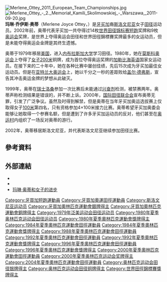 {{Infobox sportsperson
| name                      =Merlene Ottey
| image                     =Asv-koeln-1997-merlene-ottey.jpg
| real_name                 =Merlene Ottey
| english_name              =Merlene Ottey
| birth_name                =
| nationality               ={{JAM}}
| national_team             ={{JAM}}
| ethnicity                 =
| hometown                  =
| citizenship               =
| birth_date                ={{Birth date and age|year=1960|month=5|day=10}}
| birth_place               ={{JAM}}
| death_date                =
| death_place               =
| resting_place             =
| monuments                 =
| residence                 =
| education                 =University of Nebraska
| alma_mater                =Ruseas and Vere Technical high school<br/>University of Nebraska
| years_active              =1979年－
| height={{height|m=1.73}}
| weight={{weight|kg=64}}
| spouse={{marriage|Nathaniel Page|1984年||reason=divorced}}
| country={{JAM}}
| sport=田徑
| event=短跑
| collegeteam=University of Nebraska
| coach=
| retired=2012年8月26日
| worlds=
{{collapsible list
|'''1983年世界田徑錦標賽'''：100公尺第四名
|'''1983年世界田徑錦標賽'''：4×100公尺接力第三名
|'''1983年世界田徑錦標賽'''：200公尺第二名
|'''1987年世界室內田徑錦標賽'''：60公尺第四名
|'''1987年世界室內田徑錦標賽'''：200公尺第二名
|'''1987年世界田徑錦標賽'''：100公尺第三名
|'''1987年世界田徑錦標賽'''：200公尺第三名
|'''1989年世界室內田徑錦標賽'''：60公尺第三名
|'''1989年世界室內田徑錦標賽'''：200公尺第一名
|'''1990年IAAF大獎總決賽'''：200公尺第一名
|'''1991年世界室內田徑錦標賽'''：60公尺第二名
|'''1991年世界室內田徑錦標賽'''：200公尺第一名
|'''1991年世界田徑錦標賽'''：100公尺第三名
|'''1991年世界田徑錦標賽'''：200公尺第三名
|'''1991年世界田徑錦標賽'''：4×100公尺接力第一名
|'''1993年世界田徑錦標賽'''：100公尺第二名
|'''1993年世界田徑錦標賽'''：200公尺第一名
|'''1993年世界田徑錦標賽'''：4×100公尺接力第三名
|'''1994年IAAF大獎總決賽'''：100公尺第一名
|'''1994年IAAF世界盃'''：200公尺第一名
|'''1995年世界室內田徑錦標賽'''：60公尺第一名
|'''1995年世界田徑錦標賽'''：100公尺第二名
|'''1995年世界田徑錦標賽'''：200公尺第一名
|'''1995年世界田徑錦標賽'''：4×100公尺接力第二名
|'''1996年IAAF大獎總決賽'''：100公尺第一名
|'''1997年世界田徑錦標賽'''：100公尺第七名
|'''1997年世界田徑錦標賽'''：200公尺第三名
|'''1997年IAAF大獎總決賽'''：200公尺第二名
|'''1998年友好運動會'''：田徑100公尺第四名
|'''2003年世界室內田徑錦標賽'''：60公尺第三名
}}
| regionals=
{{collapsible list
|'''1979年泛美運動會'''：田徑200公尺第三名
|'''1979年泛美運動會'''：田徑4×100公尺接力第二名
|'''1991年泛美運動會'''：田徑200公尺第三名
|'''1991年泛美運動會'''：田徑4×100公尺接力第一名
|'''2007年歐洲田徑盃'''：100公尺第三名
}}
| nationals=
{{collapsible list
|'''1996年牙買加成年田徑錦標賽'''：200公尺第一名
|'''1997年牙買加成年田徑錦標賽'''：100公尺第一名
|'''1997年牙買加成年田徑錦標賽'''：200公尺第三名
|'''1999年牙買加成年田徑錦標賽'''：100公尺第三名
|'''2000年牙買加成年田徑錦標賽'''：100公尺第四名
}}
| olympics=
{{collapsible list
|'''1980年夏季奧林匹克運動會'''：田徑200公尺第三名
|'''1980年夏季奧林匹克運動會'''：田徑4×100公尺接力第六名
|'''1984年夏季奧林匹克運動會'''：田徑100公尺第三名
|'''1984年夏季奧林匹克運動會'''：田徑200公尺第三名
|'''1984年夏季奧林匹克運動會'''：田徑4×100公尺接力第八名
|'''1988年夏季奧林匹克運動會'''：田徑200公尺第四名
|'''1988年夏季奧林匹克運動會'''：田徑4×100公尺接力第八名
|'''1992年夏季奧林匹克運動會'''：田徑100公尺第五名
|'''1992年夏季奧林匹克運動會'''：田徑200公尺第三名
|'''1996年夏季奧林匹克運動會'''：田徑100公尺第二名
|'''1996年夏季奧林匹克運動會'''：田徑200公尺第二名
|'''1996年夏季奧林匹克運動會'''：田徑4×100公尺接力第三名
|'''2000年夏季奧林匹克運動會'''：田徑100公尺第三名
|'''2000年夏季奧林匹克運動會'''：田徑4×100公尺接力第二名
}}
| commonwealth=
{{collapsible list
|'''1982年大英國協運動會'''：田徑100公尺第二名
|'''1982年大英國協運動會'''：田徑200公尺第一名
|'''1990年大英國協運動會'''：田徑100公尺第一名
}}
| highestranking=
{{整齊列表|class=wikitable
|'''50公尺-55公尺-60公尺-100公尺'''|第9名（2001年2月12日）
|'''200公尺'''|第17名（2004年7月26日）
}}
| pb=
{{collapsible list
|'''30公尺'''：4.17秒（RT：0.172）（1987年）
|'''40公尺'''：5.16秒（RT：0.172）（1987年）
|'''50公尺'''：6.00秒（1994年 '''全國紀錄'''）
|'''60公尺'''：6.96秒（1992年）
|'''70公尺'''：8.00秒（W：+2.12，超風速）（1987年）
|'''70公尺'''：8.02秒（W：-0.58）（1987年）
|'''80公尺'''：8.94秒（W：+2.12，超風速）（1987年）
|'''80公尺'''：8.99秒（W：-0.58）（1987年）
|'''90公尺'''：9.89秒（W：+2.12，超風速）（1987年）
|'''90公尺'''：10.02秒（W：-0.58）（1987年）
|'''100公尺'''：10.74秒（W：+1.3）（1996年 '''IAAF大獎總決賽紀錄'''）
|'''120公尺'''：13.39秒（RT：0.177）（1987年 '''全國紀錄'''）
|'''150公尺'''：16.33秒（W：0.0）（1993年 '''全國紀錄'''）
|'''160公尺'''：17.55秒（W：+1.2）（1987年 '''全國紀錄'''）
|'''180公尺'''：19.72秒（W：+1.2）（1987年 '''全國紀錄'''）
|'''200公尺'''：21.64秒（W：+0.8）（1991年 '''Memorial Van Damme紀錄'''）
|'''300公尺'''：35.83秒A（1981年）
|'''300公尺'''：35.99秒（1984年）
|'''400公尺'''：51.12秒（1983年）
}}
| medaltemplates=
{{MedalCountry|{{JAM}}}}
{{MedalSport|女子田徑}}
{{MedalCompetition|泛美運動會}}
{{MedalBronze|1979年美國波多黎各聖胡安|200公尺}}
{{MedalSilver|1979年美國波多黎各聖胡安|4×100公尺接力}}
{{MedalBronze|1991年古巴哈瓦那|200公尺}}
{{MedalGold|1991年古巴哈瓦那|4×100公尺接力}}
{{MedalCompetition|夏季奧林匹克運動會}}
{{MedalBronze|1980年俄羅斯莫斯科|200公尺}}
{{MedalBronze|1984年美國加利福尼亞州洛杉磯郡洛杉磯|100公尺}}
{{MedalBronze|1984年美國加利福尼亞州洛杉磯郡洛杉磯|200公尺}}
{{MedalBronze|1992年西班牙加泰隆尼亞巴塞隆納|200公尺}}
{{MedalSilver|1996年美國喬治亞州福頓郡亞特蘭大|100公尺}}
{{MedalSilver|1996年美國喬治亞州福頓郡亞特蘭大|200公尺}}
{{MedalBronze|1996年美國喬治亞州福頓郡亞特蘭大|4×100公尺接力}}
{{MedalBronze|2000年澳大利亞新南威爾斯州雪梨|100公尺}}
{{MedalSilver|2000年澳大利亞新南威爾斯州雪梨|4×100公尺接力}}
{{MedalCompetition|Athletissima}}
{{MedalSilver|1980年瑞士洛桑|400公尺}}
{{MedalGold|1991年瑞士洛桑|100公尺}}
{{MedalGold|1992年瑞士洛桑|200公尺}}
{{MedalSilver|1993年瑞士洛桑|100公尺}}
{{MedalBronze|1994年瑞士洛桑|100公尺}}
{{MedalGold|1995年瑞士洛桑|100公尺}}
{{MedalGold|1995年瑞士洛桑|200公尺}}
{{MedalCompetition|DN Galan}}
{{MedalGold|1982年瑞典斯德哥爾摩|100公尺}}
{{MedalGold|1991年瑞典斯德哥爾摩|100公尺}}
{{MedalBronze|1998年瑞典斯德哥爾摩|100公尺}}
{{MedalSilver|1999年瑞典斯德哥爾摩|200公尺}}
{{MedalCompetition|大英國協運動會}}
{{MedalSilver|1982年澳大利亞昆士蘭州布里斯本|100公尺}}
{{MedalGold|1982年澳大利亞昆士蘭州布里斯本|200公尺}}
{{MedalGold|1990年紐西蘭奧克蘭|100公尺}}
{{MedalCompetition|世界田徑錦標賽}}
{{MedalSilver|1983年芬蘭赫爾辛基|200公尺}}
{{MedalBronze|1983年芬蘭赫爾辛基|4×100公尺接力}}
{{MedalBronze|1987年義大利羅馬|100公尺}}
{{MedalBronze|1987年義大利羅馬|200公尺}}
{{MedalBronze|1991年日本東京都新宿區|100公尺}}
{{MedalBronze|1991年日本東京都新宿區|200公尺}}
{{MedalGold|1991年日本東京都新宿區|4×100公尺接力}}
{{MedalSilver|1993年德國斯圖加特|100公尺}}
{{MedalGold|1993年德國斯圖加特|200公尺}}
{{MedalBronze|1993年德國斯圖加特|4×100公尺接力}}
{{MedalSilver|1995年瑞典哥特堡|100公尺}}
{{MedalGold|1995年瑞典哥特堡|200公尺}}
{{MedalSilver|1995年瑞典哥特堡|4×100公尺接力}}
{{MedalBronze|1997年希臘雅典|200公尺}}
{{MedalCompetition|柏林國際體育場節}}
{{MedalGold|1983年德國柏林|100公尺}}
{{MedalSilver|1985年德國柏林|100公尺}}
{{MedalSilver|1986年德國柏林|100公尺}}
{{MedalGold|1990年德國柏林|100公尺}}
{{MedalGold|1991年德國柏林|100公尺}}
{{MedalGold|1993年德國柏林|100公尺}}
{{MedalGold|1994年德國柏林|100公尺}}
{{MedalSilver|1996年德國柏林|100公尺}}
{{MedalSilver|1997年德國柏林|100公尺}}
{{MedalCompetition|Weltklasse Zürich}}
{{MedalSilver|1983年瑞士蘇黎世|100公尺}}
{{MedalGold|1983年瑞士蘇黎世|200公尺}}
{{MedalSilver|1987年瑞士蘇黎世|200公尺}}
{{MedalGold|1989年瑞士蘇黎世|100公尺}}
{{MedalGold|1990年瑞士蘇黎世|100公尺}}
{{MedalGold|1990年瑞士蘇黎世|200公尺}}
{{MedalGold|1991年瑞士蘇黎世|100公尺}}
{{MedalSilver|1992年瑞士蘇黎世|100公尺}}
{{MedalBronze|1992年瑞士蘇黎世|200公尺}}
{{MedalGold|1993年瑞士蘇黎世|100公尺}}
{{MedalBronze|1994年瑞士蘇黎世|200公尺}}
{{MedalSilver|1995年瑞士蘇黎世|200公尺}}
{{MedalGold|1996年瑞士蘇黎世|100公尺}}
{{MedalGold|1997年瑞士蘇黎世|100公尺}}
{{MedalBronze|2000年瑞士蘇黎世|100公尺}}
{{MedalCompetition|Memorial Van Damme}}
{{MedalSilver|1984年比利時布魯塞爾|200公尺}}
{{MedalGold|1987年比利時布魯塞爾|100公尺}}
{{MedalGold|1989年比利時布魯塞爾|100公尺}}
{{MedalGold|1989年比利時布魯塞爾|200公尺}}
{{MedalSilver|1991年比利時布魯塞爾|200公尺}}
{{MedalGold|1992年比利時布魯塞爾|100公尺}}
{{MedalGold|1992年比利時布魯塞爾|200公尺}}
{{MedalSilver|1994年比利時布魯塞爾|100公尺}}
{{MedalSilver|1995年比利時布魯塞爾|200公尺}}
{{MedalBronze|1996年比利時布魯塞爾|100公尺}}
{{MedalSilver|1997年比利時布魯塞爾|100公尺}}
{{MedalCompetition|Prefontaine Classic}}
{{MedalGold|1985年美國俄勒岡州雷恩郡尤金|100公尺}}
{{MedalCompetition|世界室內田徑錦標賽}}
{{MedalSilver|1987年美國印第安那州印第安納波利斯|200公尺}}
{{MedalBronze|1989年匈牙利布達佩斯|60公尺}}
{{MedalGold|1989年匈牙利布達佩斯|200公尺}}
{{MedalSilver|1991年西班牙塞維利亞|60公尺}}
{{MedalGold|1991年西班牙塞維利亞|200公尺}}
{{MedalGold|1995年西班牙加泰隆尼亞巴塞隆納|60公尺}}
{{MedalCompetition|IAAF大獎總決賽}}
{{MedalGold|1990年希臘雅典|200公尺}}
{{MedalGold|1994年法國巴黎|100公尺}}
{{MedalGold|1996年義大利米蘭|100公尺}}
{{MedalSilver|1997年日本福岡県福岡市博多区|200公尺}}
{{MedalCompetition|Bislett Games}}
{{MedalGold|1991年挪威奧斯陸|100公尺}}
{{MedalGold|1993年挪威奧斯陸|100公尺}}
{{MedalSilver|1995年挪威奧斯陸|200公尺}}
{{MedalGold|1996年挪威奧斯陸|100公尺}}
{{MedalCompetition|Golden Gala}}
{{MedalGold|1991年義大利羅馬|100公尺}}
{{MedalGold|1993年義大利羅馬|100公尺}}
{{MedalGold|1995年義大利羅馬|200公尺}}
{{MedalCompetition|Herculis}}
{{MedalGold|1993年摩納哥丰維耶|100公尺}}
{{MedalGold|1993年摩納哥丰維耶|200公尺}}
{{MedalBronze|1995年摩納哥丰維耶|200公尺}}
{{MedalSilver|1997年摩納哥丰維耶|200公尺}}
{{MedalCompetition|IAAF世界盃}}
{{MedalGold|1994年英國英格蘭倫敦|200公尺}}
{{MedalCompetition|國際超級陸上競技大會}}
{{MedalGold|1996年日本東京都|100公尺}}
{{MedalGold|1997年日本東京都|100公尺}}
{{MedalCompetition|Byrkjelo Games}}
{{MedalGold|1997年挪威比爾凱洛|100公尺}}
{{MedalGold|1998年挪威比爾凱洛|100公尺}}
{{MedalCompetition|Sparkassen Cup}}
{{MedalGold|1999年德國多特蒙德|60公尺}}
{{MedalCompetition|Millrose Games}}
{{MedalGold|2001年美國紐約州|60公尺}}
{{MedalCompetition|José M. Cagigal Memorial}}
{{MedalGold|2001年西班牙馬德里|60公尺}}
{{MedalCountry|{{SLO}}}}
{{MedalSport|女子田徑}}
{{MedalCompetition|世界室內田徑錦標賽}}
{{MedalBronze|2003年英國英格蘭伯明罕|60公尺}}
{{MedalCompetition|Hanžeković Memorial}}
{{MedalBronze|2003年克羅埃西亞札格雷布|100公尺}}
{{MedalCompetition|Memorial Van Damme}}
{{MedalBronze|2003年比利時布魯塞爾|200公尺}}
{{MedalCompetition|Fanny Blankers-Koen Games}}
{{MedalGold|2004年荷蘭亨革羅|100公尺}}
{{MedalCompetition|歐洲田徑盃}}
{{MedalBronze|2007年義大利米蘭|100公尺}}
{{MedalCompetition|Resisprint International}}
{{MedalBronze|2011年瑞士秀封|4×100公尺接力}}
| show-medals=
| updated=2022年1月16日
}}
[[File:Merlene_Ottey_2011_European_Team_Championships.jpg|thumb]]
[[File:Merlene_Ottey_-_2._Memoriał_Kamili_Skolimowskiej_-_Warszawa,_2011-09-20.jpg|thumb]]
'''玛琳·乔伊斯·奥蒂'''（Merlene Joyce Ottey，{{bd|1960年|5月10日||}}）是[[牙买加|牙买加]]裔[[斯洛文尼亚|斯洛文尼亚]]女子[[田径|田径]]运动员。2002年前，奥蒂代表牙买加一共夺得过14枚[[世界田径锦标赛|世界田径锦标赛]][[短跑|短跑]]奖牌和9枚[[奥运会|奥运会]]奖牌，是世界上夺得奥运会田径和世界田徑錦標賽奖牌最多的女运动员，但是未能夺得奥运会金牌是其终生遗憾。

奥蒂于1979年移居[[美国|美国]]，进入[[内布拉斯加大学|内布拉斯加大学]]学习田径。1980年，她在[[1980年夏季奥林匹克运动会|莫斯科奥运会]]上夺得了[[女子200米|女子200米]]铜牌，成为首位夺得奥运奖牌的[[加勒比海|加勒比海]][[英语|英语]]国家女运动员。在接下来的二十年中，她在各种比赛中屡创佳绩，先后15次成为牙买加最佳女运动员。但是在[[亚特兰大奥运会|亚特兰大奥运会]]上，她以千分之一秒的差距败给[[盖尔·德弗斯|盖尔·德弗斯]]，宣告其冲击奥运金牌的梦想从此破灭。

1999年，奥蒂在[[瑞士|瑞士]][[洛桑|洛桑]]参加一次比赛后未能通过[[兴奋剂|兴奋剂]]检测，被禁赛两年。奥蒂声称检测结果是错误的，并不断上诉。2000年，[[国际田径联合会|国际田径联合会]]宣布奥蒂无罪，引发了广泛争议。虽然及时得到解禁，但是奥蒂在当年牙买加奥运选拔赛上仅取得女子[[100米|100米]]第四名，只有资格参加4×100米接力比赛。奥蒂希望牙买加奥委会能够让她取得一个参赛名额，但是遭到了许多牙买加运动员的反对，他们甚至在[[奥运村|奥运村]]内组织了一场反对奥蒂的游行。

2002年，奥蒂移居斯洛文尼亚，并代表斯洛文尼亚继续参加田径比赛。

== 參考資料 ==
{{Reflist}}

== 外部連結 ==
*{{IOC profile|id=merlene-ottey-page}}
*{{IAAF name|61432}}
*[https://web.archive.org/web/20160107005402/http://www.olympic.org.nz/Article.aspx?ID=685 玛琳·奥蒂和女子的进步]

{{Authority control}}
{{DEFAULTSORT:Ottey, Merlene}}

[[Category:牙買加短跑運動員|Category:牙買加短跑運動員]]
[[Category:牙買加奧運田徑運動員|Category:牙買加奧運田徑運動員]]
[[Category:斯洛文尼亚运动员|Category:斯洛文尼亚运动员]]
[[Category:牙買加奧林匹克運動會銀牌得主|Category:牙買加奧林匹克運動會銀牌得主]]
[[Category:牙買加奧林匹克運動會銅牌得主|Category:牙買加奧林匹克運動會銅牌得主]]
[[Category:1979年泛美运动会田径运动员|Category:1979年泛美运动会田径运动员]]
[[Category:1980年夏季奥林匹克运动会田径运动员|Category:1980年夏季奥林匹克运动会田径运动员]]
[[Category:1980年夏季奧林匹克運動會獎牌得主|Category:1980年夏季奧林匹克運動會獎牌得主]]
[[Category:1984年夏季奧林匹克運動會田徑運動員|Category:1984年夏季奧林匹克運動會田徑運動員]]
[[Category:1984年夏季奧林匹克運動會獎牌得主|Category:1984年夏季奧林匹克運動會獎牌得主]]
[[Category:1988年夏季奧林匹克運動會田徑運動員|Category:1988年夏季奧林匹克運動會田徑運動員]]
[[Category:1992年夏季奧林匹克運動會田徑運動員|Category:1992年夏季奧林匹克運動會田徑運動員]]
[[Category:1992年夏季奧林匹克運動會獎牌得主|Category:1992年夏季奧林匹克運動會獎牌得主]]
[[Category:1996年夏季奧林匹克運動會田徑運動員|Category:1996年夏季奧林匹克運動會田徑運動員]]
[[Category:1996年夏季奧林匹克運動會獎牌得主|Category:1996年夏季奧林匹克運動會獎牌得主]]
[[Category:2000年夏季奧林匹克運動會田徑運動員|Category:2000年夏季奧林匹克運動會田徑運動員]]
[[Category:2000年夏季奥林匹克运动会奖牌得主|Category:2000年夏季奥林匹克运动会奖牌得主]]
[[Category:2004年夏季奧林匹克運動會田徑運動員|Category:2004年夏季奧林匹克運動會田徑運動員]]
[[Category:奥林匹克运动会田径银牌得主|Category:奥林匹克运动会田径银牌得主]]
[[Category:奥林匹克运动会田径铜牌得主|Category:奥林匹克运动会田径铜牌得主]]
[[Category:世界田徑錦標賽獎牌得主|Category:世界田徑錦標賽獎牌得主]]